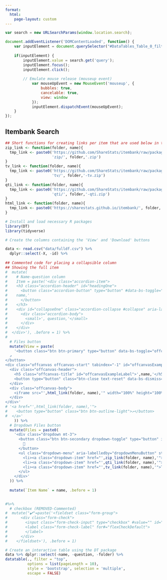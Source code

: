 ```yaml
---
format: 
  html:
    page-layout: custom
---
```


```js
var search = new URLSearchParams(window.location.search);

document.addEventListener('DOMContentLoaded', function() {
    var inputElement = document.querySelector("#DataTables_Table_0_filter input[type='search']");
    
    if(inputElement) {
        inputElement.value = search.get('query');
        inputElement.focus();
        inputElement.click();
        
        // Emulate mouse release (mouseup event)
            var mouseUpEvent = new MouseEvent('mouseup', {
                bubbles: true,
                cancelable: true,
                view: window
            });
            inputElement.dispatchEvent(mouseUpEvent);
    }
});
```

::: itembank
# Itembank Search

```r
## Short functions for creating links per item that are used below in the table.
zip_link <- function(folder, name){
  tmp_link <- paste0('https://github.com/ShareStats/itembank/raw/packages/packages/',
                     'zip/', folder,'.zip')
}
tv_link <- function(folder, name){
  tmp_link <- paste0('https://github.com/ShareStats/itembank/raw/packages/packages/',
                     'tv/', folder,'-tv.zip')
}
qti_link <- function(folder, name){
  tmp_link <- paste0('https://github.com/ShareStats/itembank/raw/packages/packages/',
                     'qti/', folder,'-qti.zip')
}
html_link <- function(folder, name){
  tmp_link <- paste0('https://sharestats.github.io/itembank/', folder, '/', name, '1.html')
}
```

```r
# Install and load necessary R packages
library(DT)
library(tidyverse)
```

```r
# Create the columns containing the 'View' and 'Download' buttons

data <- read.csv("data/fulldf.csv") %>% 
  dplyr::select(-X, -id) %>% 
  
## Commented code for placing a collapsible column
## Showing the full item
#  mutate(
#    # Name-question column
#    Item = paste('<div class="accordion-item">
#    <h3 class="accordion-header" id="headingOne">
#      <button class="accordion-button" type="button" #data-bs-toggle="collapse" data-bs-target="#collapseOne" #aria-expanded="true" aria-controls="collapseOne">',
#    name,'
#      </button>
#    </h3>
#    <div id="collapseOne" class="accordion-collapse #collapse" aria-labelledby="headingOne" style="">
#      <div class="accordion-body">
#        <small>', question,'</small>
#      </div>
#    </div>
#  </div>'), .before = 1) %>% 
#  
  # Files button 
  mutate(View = paste(
    '<button class="btn btn-primary" type="button" data-bs-toggle="offcanvas" data-bs-target="#offcanvasExample" aria-controls="offcanvasExample">
  ↗
</button>
<div class="offcanvas offcanvas-start" tabindex="-1" id="offcanvasExample" aria-labelledby="offcanvasExampleLabel">
  <div class="offcanvas-header">
    <h5 class="offcanvas-title" id="offcanvasExampleLabel">',name,'</h5>
    <button type="button" class="btn-close text-reset" data-bs-dismiss="offcanvas" aria-label="Close"></button>
  </div>
  <div class="offcanvas-body">
    <iframe src="',html_link(folder, name),'" width="100%" height="100%"></iframe>
  </div>
</div>'
# '<a href="',html_link(folder, name),'">
#    <button type="button" class="btn btn-outline-light">↗</button>
#  </a>'
    )) %>% 
  # Dropdown Files button
  mutate(Files = paste0(
    '<div class="dropdown mt-3">
      <button class="btn btn-secondary dropdown-toggle" type="button" id="dropdownMenuButton" data-bs-toggle="dropdown" aria-expanded="false">
        📁
      </button>
      <ul class="dropdown-menu" aria-labelledby="dropdownMenuButton" style="">
        <li><a class="dropdown-item" href="',zip_link(folder, name),'">ZIP Folder</a></li>
        <li><a class="dropdown-item" href="',qti_link(folder, name),'">QTI</a></li>
        <li><a class="dropdown-item" href="',tv_link(folder, name),'">TestVision</a></li>
      </ul>
    </div>'
  )) %>% 
  
  mutate(`Item Name` = name, .before = 1)

  
#%>% 
  # checkbox (REMOVED-Commented)
#  mutate("✔️"=paste('<fieldset class="form-group">
#      <div class="form-check">
#        <input class="form-check-input" type="checkbox" #value="" id="flexCheckDefault">
#        <label class="form-check-label" for#="flexCheckDefault">
#        </label>
#      </div>
#    </fieldset>'), .before = 1)

```

```r

# Create an interactive table using the DT package
data %>% dplyr::select(-name, -question, -folder) %>% 
datatable(., filter = "top", 
          options = list(pageLength = 10), 
          style = 'bootstrap', selection = 'multiple', 
          escape = FALSE)
```
:::

